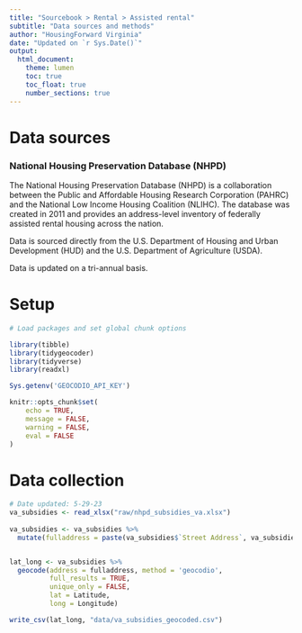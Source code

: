 ```yaml
---
title: "Sourcebook > Rental > Assisted rental"
subtitle: "Data sources and methods"
author: "HousingForward Virginia"
date: "Updated on `r Sys.Date()`"
output:
  html_document:
    theme: lumen
    toc: true
    toc_float: true
    number_sections: true
---
```


# Data sources

### National Housing Preservation Database (NHPD) {-}

The National Housing Preservation Database (NHPD) is a collaboration between the
Public and Affordable Housing Research Corporation (PAHRC) and the National Low 
Income Housing Coalition (NLIHC). The database was created in 2011 and provides an
address-level inventory of federally assisted rental housing across the nation.

Data is sourced directly from the U.S. Department of Housing and Urban Development 
(HUD) and the U.S. Department of Agriculture (USDA).

Data is updated on a tri-annual basis.

# Setup
```r
# Load packages and set global chunk options

library(tibble)
library(tidygeocoder)
library(tidyverse)
library(readxl)

Sys.getenv('GEOCODIO_API_KEY')

knitr::opts_chunk$set(
	echo = TRUE,
	message = FALSE,
	warning = FALSE,
	eval = FALSE
)
```

# Data collection
```r

# Date updated: 5-29-23
va_subsidies <- read_xlsx("raw/nhpd_subsidies_va.xlsx")
  
va_subsidies <- va_subsidies %>% 
  mutate(fulladdress = paste(va_subsidies$`Street Address`, va_subsidies$`City`, va_subsidies$`State`, va_subsidies$`Zip Code`, sep = ", "))


lat_long <- va_subsidies %>%
  geocode(address = fulladdress, method = 'geocodio',
          full_results = TRUE,
          unique_only = FALSE,
          lat = Latitude, 
          long = Longitude)

write_csv(lat_long, "data/va_subsidies_geocoded.csv")


```